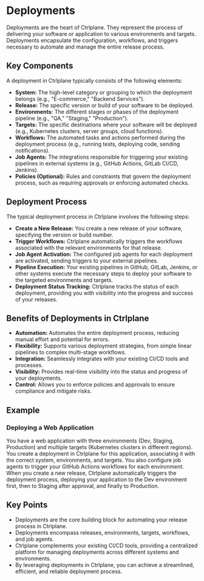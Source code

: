# Deployments

Deployments are the heart of Ctrlplane. They represent the process of delivering
your software or application to various environments and targets.
Deployments encapsulate the configuration, workflows, and triggers necessary to
automate and manage the entire release process.

## Key Components

A deployment in Ctrlplane typically consists of the following elements:

- **System:** The high-level category or grouping to which the deployment
  belongs (e.g., "E-commerce," "Backend Services").
- **Release:** The specific version or build of your software to be deployed.
- **Environments:** The different stages or phases of the deployment pipeline
  (e.g., "QA," "Staging," "Production").
- **Targets:** The specific destinations where your software will be
  deployed (e.g., Kubernetes clusters, server groups, cloud functions).
- **Workflows:** The automated tasks and actions performed during the deployment
  process (e.g., running tests, deploying code, sending notifications).
- **Job Agents:** The integrations responsible for triggering your existing
  pipelines in external systems (e.g., GitHub Actions, GitLab CI/CD, Jenkins).
- **Policies (Optional):** Rules and constraints that govern the deployment
  process, such as requiring approvals or enforcing automated checks.

## Deployment Process

The typical deployment process in Ctrlplane involves the following steps:

- **Create a New Release:** You create a new release of your software,
  specifying the version or build number.
- **Trigger Workflows:** Ctrlplane automatically triggers the workflows
  associated with the relevant environments for that release.
- **Job Agent Activation:** The configured job agents for each deployment are
  activated, sending triggers to your external pipelines.
- **Pipeline Execution:** Your existing pipelines in GitHub, GitLab, Jenkins, or
  other systems execute the necessary steps to deploy your software to the
  targeted environments and targets.
- **Deployment Status Tracking:** Ctrlplane tracks the status of each
  deployment, providing you with visibility into the progress and success of
  your releases.

## Benefits of Deployments in Ctrlplane

- **Automation:** Automates the entire deployment process, reducing manual
  effort and potential for errors.
- **Flexibility:** Supports various deployment strategies, from simple linear
  pipelines to complex multi-stage workflows.
- **Integration:** Seamlessly integrates with your existing CI/CD tools and
  processes.
- **Visibility:** Provides real-time visibility into the status and progress of
  your deployments.
- **Control:** Allows you to enforce policies and approvals to ensure compliance
  and mitigate risks.

## Example

### Deploying a Web Application

You have a web application with three environments (Dev, Staging, Production)
and multiple targets (Kubernetes clusters in different regions). You
create a deployment in Ctrlplane for this application, associating it with the
correct system, environments, and targets. You also configure job agents to
trigger your GitHub Actions workflows for each environment. When you create a
new release, Ctrlplane automatically triggers the deployment process, deploying
your application to the Dev environment first, then to Staging after approval,
and finally to Production.

## Key Points

- Deployments are the core building block for automating your release process in
  Ctrlplane.
- Deployments encompass releases, environments, targets, workflows,
  and job agents.
- Ctrlplane complements your existing CI/CD tools, providing a centralized
  platform for managing deployments across different systems and environments.
- By leveraging deployments in Ctrlplane, you can achieve a streamlined,
  efficient, and reliable deployment process.
